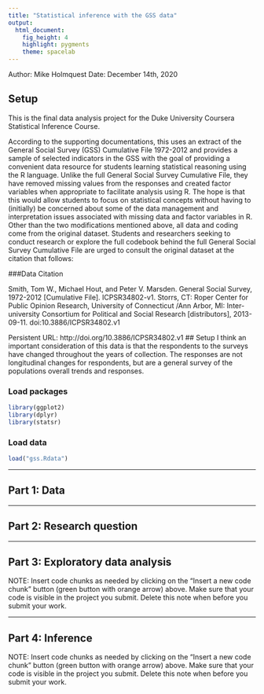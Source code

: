 ```yaml
---
title: "Statistical inference with the GSS data"
output: 
  html_document: 
    fig_height: 4
    highlight: pygments
    theme: spacelab
---
```

Author: Mike Holmquest
Date: December 14th, 2020

## Setup
This is the final data analysis project for the Duke University Coursera Statistical Inference Course. 

According to the supporting documentations, this uses an extract of the General Social Survey (GSS) Cumulative File 1972-2012 and provides a sample of selected indicators in the GSS with the goal of providing a convenient data resource for students learning statistical reasoning using the R language. Unlike the full General Social Survey Cumulative File, they have removed missing values from the responses and created factor variables when appropriate to facilitate analysis using R. The hope is that this would allow students to focus on statistical concepts without having to (initially) be concerned about some of the data management and interpretation issues associated with missing data and factor variables in R. Other than the two modifications mentioned above, all data and coding come from the original dataset. Students and researchers seeking to conduct research or explore the full codebook behind the full General Social Survey Cumulative File are urged to consult the original dataset at the citation that follows:

###Data Citation

Smith, Tom W., Michael Hout, and Peter V. Marsden. General Social Survey, 1972-2012 [Cumulative File]. ICPSR34802-v1. Storrs, CT: Roper Center for Public Opinion Research, University of Connecticut /Ann Arbor, MI: Inter-university Consortium for Political and Social Research [distributors], 2013-09-11. doi:10.3886/ICPSR34802.v1

Persistent URL: http://doi.org/10.3886/ICPSR34802.v1
## Setup
I think an important consideration of this data is that the respondents to the surveys have changed throughout the years of collection. The responses are not longitudinal changes for respondents, but are a general survey of the populations overall trends and responses. 

### Load packages

```r
library(ggplot2)
library(dplyr)
library(statsr)
```

### Load data

```r
load("gss.Rdata")
```

* * *

## Part 1: Data


* * *

## Part 2: Research question



* * *

## Part 3: Exploratory data analysis

NOTE: Insert code chunks as needed by clicking on the "Insert a new code chunk" 
button (green button with orange arrow) above. Make sure that your code is visible
in the project you submit. Delete this note when before you submit your work.

* * *

## Part 4: Inference

NOTE: Insert code chunks as needed by clicking on the "Insert a new code chunk" 
button (green button with orange arrow) above. Make sure that your code is visible
in the project you submit. Delete this note when before you submit your work.